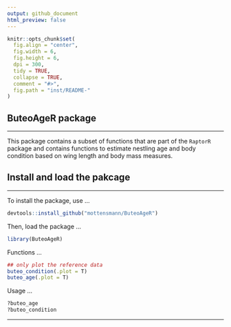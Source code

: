 ```yaml
---
output: github_document
html_preview: false
---
```


```r
knitr::opts_chunk$set(
  fig.align = "center",
  fig.width = 6,
  fig.height = 6,
  dpi = 300,
  tidy = TRUE,
  collapse = TRUE,
  comment = "#>",
  fig.path = "inst/README-"
)
```

## ButeoAgeR package
___

This package contains a subset of functions that are part of the `RaptorR` package and contains functions to estimate nestling age and body condition based on wing length and body mass measures. 

## Install and load the pakcage
___

To install the package, use ...

```r
devtools::install_github("mottensmann/ButeoAgeR")
```

Then, load the package  ...

```r
library(ButeoAgeR)
```

Functions ...

```r
## only plot the reference data
buteo_condition(.plot = T)
buteo_age(.plot = T)
```

Usage ...

```r
?buteo_age
?buteo_condition
```


___

